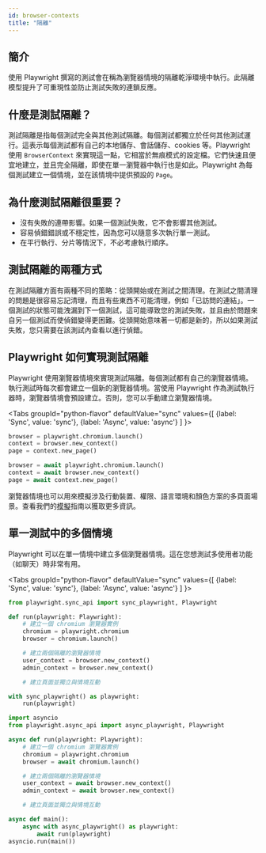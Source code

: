 ```yaml
---
id: browser-contexts
title: "隔離"
---
```


## 簡介

使用 Playwright 撰寫的測試會在稱為瀏覽器情境的隔離乾淨環境中執行。此隔離模型提升了可重現性並防止測試失敗的連鎖反應。

## 什麼是測試隔離？

測試隔離是指每個測試完全與其他測試隔離。每個測試都獨立於任何其他測試運行。這表示每個測試都有自己的本地儲存、會話儲存、cookies 等。Playwright 使用 `BrowserContext` 來實現這一點，它相當於無痕模式的設定檔。它們快速且便宜地建立，並且完全隔離，即使在單一瀏覽器中執行也是如此。Playwright 為每個測試建立一個情境，並在該情境中提供預設的 `Page`。

## 為什麼測試隔離很重要？
- 沒有失敗的連帶影響。如果一個測試失敗，它不會影響其他測試。
- 容易偵錯錯誤或不穩定性，因為您可以隨意多次執行單一測試。
- 在平行執行、分片等情況下，不必考慮執行順序。

## 測試隔離的兩種方式

在測試隔離方面有兩種不同的策略：從頭開始或在測試之間清理。在測試之間清理的問題是很容易忘記清理，而且有些東西不可能清理，例如「已訪問的連結」。一個測試的狀態可能洩漏到下一個測試，這可能導致您的測試失敗，並且由於問題來自另一個測試而使偵錯變得更困難。從頭開始意味著一切都是新的，所以如果測試失敗，您只需要在該測試內查看以進行偵錯。

## Playwright 如何實現測試隔離

Playwright 使用瀏覽器情境來實現測試隔離。每個測試都有自己的瀏覽器情境。執行測試時每次都會建立一個新的瀏覽器情境。當使用 Playwright 作為測試執行器時，瀏覽器情境會預設建立。否則，您可以手動建立瀏覽器情境。

<Tabs
  groupId="python-flavor"
  defaultValue="sync"
  values={[
    {label: 'Sync', value: 'sync'},
    {label: 'Async', value: 'async'}
  ]
}>
<TabItem value="sync">

```py
browser = playwright.chromium.launch()
context = browser.new_context()
page = context.new_page()
```

</TabItem>
<TabItem value="async">

```py
browser = await playwright.chromium.launch()
context = await browser.new_context()
page = await context.new_page()
```

</TabItem>
</Tabs>

瀏覽器情境也可以用來模擬涉及行動裝置、權限、語言環境和顏色方案的多頁面場景。查看我們的[模擬](./emulation.mdx)指南以獲取更多資訊。

## 單一測試中的多個情境

Playwright 可以在單一情境中建立多個瀏覽器情境。這在您想測試多使用者功能（如聊天）時非常有用。

<Tabs
  groupId="python-flavor"
  defaultValue="sync"
  values={[
    {label: 'Sync', value: 'sync'},
    {label: 'Async', value: 'async'}
  ]
}>
<TabItem value="sync">

```py
from playwright.sync_api import sync_playwright, Playwright

def run(playwright: Playwright):
    # 建立一個 chromium 瀏覽器實例
    chromium = playwright.chromium
    browser = chromium.launch()

    # 建立兩個隔離的瀏覽器情境
    user_context = browser.new_context()
    admin_context = browser.new_context()

    # 建立頁面並獨立與情境互動

with sync_playwright() as playwright:
    run(playwright)
```

</TabItem>
<TabItem value="async">

```py
import asyncio
from playwright.async_api import async_playwright, Playwright

async def run(playwright: Playwright):
    # 建立一個 chromium 瀏覽器實例
    chromium = playwright.chromium
    browser = await chromium.launch()

    # 建立兩個隔離的瀏覽器情境
    user_context = await browser.new_context()
    admin_context = await browser.new_context()

    # 建立頁面並獨立與情境互動

async def main():
    async with async_playwright() as playwright:
        await run(playwright)
asyncio.run(main())
```

</TabItem>
</Tabs>


[Accessibility]: /api/class-accessibility.mdx "Accessibility"
[APIRequest]: /api/class-apirequest.mdx "APIRequest"
[APIRequestContext]: /api/class-apirequestcontext.mdx "APIRequestContext"
[APIResponse]: /api/class-apiresponse.mdx "APIResponse"
[APIResponseAssertions]: /api/class-apiresponseassertions.mdx "APIResponseAssertions"
[Browser]: /api/class-browser.mdx "Browser"
[BrowserContext]: /api/class-browsercontext.mdx "BrowserContext"
[BrowserType]: /api/class-browsertype.mdx "BrowserType"
[CDPSession]: /api/class-cdpsession.mdx "CDPSession"
[Clock]: /api/class-clock.mdx "Clock"
[ConsoleMessage]: /api/class-consolemessage.mdx "ConsoleMessage"
[Dialog]: /api/class-dialog.mdx "Dialog"
[Download]: /api/class-download.mdx "Download"
[ElementHandle]: /api/class-elementhandle.mdx "ElementHandle"
[Error]: /api/class-error.mdx "Error"
[FileChooser]: /api/class-filechooser.mdx "FileChooser"
[Frame]: /api/class-frame.mdx "Frame"
[FrameLocator]: /api/class-framelocator.mdx "FrameLocator"
[JSHandle]: /api/class-jshandle.mdx "JSHandle"
[Keyboard]: /api/class-keyboard.mdx "Keyboard"
[Locator]: /api/class-locator.mdx "Locator"
[LocatorAssertions]: /api/class-locatorassertions.mdx "LocatorAssertions"
[Mouse]: /api/class-mouse.mdx "Mouse"
[Page]: /api/class-page.mdx "Page"
[PageAssertions]: /api/class-pageassertions.mdx "PageAssertions"
[Playwright]: /api/class-playwright.mdx "Playwright"
[Request]: /api/class-request.mdx "Request"
[Response]: /api/class-response.mdx "Response"
[Route]: /api/class-route.mdx "Route"
[Selectors]: /api/class-selectors.mdx "Selectors"
[TimeoutError]: /api/class-timeouterror.mdx "TimeoutError"
[Touchscreen]: /api/class-touchscreen.mdx "Touchscreen"
[Tracing]: /api/class-tracing.mdx "Tracing"
[Video]: /api/class-video.mdx "Video"
[WebError]: /api/class-weberror.mdx "WebError"
[WebSocket]: /api/class-websocket.mdx "WebSocket"
[WebSocketRoute]: /api/class-websocketroute.mdx "WebSocketRoute"
[Worker]: /api/class-worker.mdx "Worker"
[Element]: https://developer.mozilla.org/en-US/docs/Web/API/element "Element"
[EvaluationArgument]: /evaluating.mdx#evaluation-argument "EvaluationArgument"
[Promise]: https://developer.mozilla.org/en-US/docs/Web/JavaScript/Reference/Global_Objects/Promise "Promise"
[iterator]: https://developer.mozilla.org/en-US/docs/Web/JavaScript/Reference/Iteration_protocols "Iterator"
[origin]: https://developer.mozilla.org/en-US/docs/Glossary/Origin "Origin"
[selector]: https://developer.mozilla.org/en-US/docs/Web/CSS/CSS_Selectors "selector"
[Serializable]: https://developer.mozilla.org/en-US/docs/Web/JavaScript/Reference/Global_Objects/JSON/stringify#Description "Serializable"
[UIEvent.detail]: https://developer.mozilla.org/en-US/docs/Web/API/UIEvent/detail "UIEvent.detail"
[UnixTime]: https://en.wikipedia.org/wiki/Unix_time "Unix Time"
[xpath]: https://developer.mozilla.org/en-US/docs/Web/XPath "xpath"

[Any]: https://docs.python.org/3/library/typing.html#typing.Any "Any"
[bool]: https://docs.python.org/3/library/stdtypes.html "bool"
[bytes]: https://docs.python.org/3/library/stdtypes.html#bytes "bytes"
[Callable]: https://docs.python.org/3/library/typing.html#typing.Callable "Callable"
[EventContextManager]: https://docs.python.org/3/reference/datamodel.html#context-managers "Event context manager"
[EventEmitter]: https://pyee.readthedocs.io/en/latest/#pyee.BaseEventEmitter "EventEmitter"
[Exception]: https://docs.python.org/3/library/exceptions.html#Exception "Exception"
[Dict]: https://docs.python.org/3/library/typing.html#typing.Dict "Dict"
[float]: https://docs.python.org/3/library/stdtypes.html#numeric-types-int-float-complex "float"
[int]: https://docs.python.org/3/library/stdtypes.html#numeric-types-int-float-complex "int"
[List]: https://docs.python.org/3/library/typing.html#typing.List "List"
[NoneType]: https://docs.python.org/3/library/constants.html#None "None"
[Pattern]: https://docs.python.org/3/library/re.html "Pattern"
[URL]: https://en.wikipedia.org/wiki/URL "URL"
[pathlib.Path]: https://realpython.com/python-pathlib/ "pathlib.Path"
[str]: https://docs.python.org/3/library/stdtypes.html#text-sequence-type-str "str"
[Union]: https://docs.python.org/3/library/typing.html#typing.Union "Union"
[datetime]: https://docs.python.org/3/library/datetime.html#datetime.datetime "datetime"

[all available image tags]: https://mcr.microsoft.com/en-us/product/playwright/python/about "all available image tags"
[Microsoft Artifact Registry]: https://mcr.microsoft.com/en-us/product/playwright/python/about "Microsoft Artifact Registry"
[Dockerfile.noble]: https://github.com/microsoft/playwright-python/blob/main/utils/docker/Dockerfile.noble "Dockerfile.noble"
